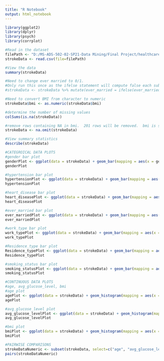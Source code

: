 ```yaml
---
title: "R Notebook"
output: html_notebook
---
```

```r
library(ggplot2)
library(dplyr)
library(psych)
library(corrplot)
```


```r
#Read in the dataset
filePath <- "D:/MS-ADS-502-02-SP21-Data Mining/Final Project/healthcare-dataset-stroke-data.csv"
strokeData <- read.csv(file=filePath)
```

```r
#View the data
summary(strokeData)

#Need to change ever married to 0/1.
#Only run this once as the ifelse statement will compute false each subsequent time
#strokeData <- strokeData %>% mutate(ever_married = ifelse(ever_married == "No", 0, 1))

#Need to convert BMI from character to numeric
strokeData$bmi <- as.numeric(strokeData$bmi)

#determine the number of missing values
colSums(is.na(strokeData))

#remove rows containing NA in bmi.  201 rows will be removed.  bmi is something easily calculated if weight and height are known.  Rather than guessing, removing the affected rows will be best since there are so few.
strokeData <- na.omit(strokeData)

#View summary statistics
describe(strokeData)
```

```r
#CATEGROICAL DATA PLOTS
#gender bar plot
genderPlot <- ggplot(data = strokeData) + geom_bar(mapping = aes(x = gender))
genderPlot

#hypertension bar plot
hypertensionPlot <- ggplot(data = strokeData) + geom_bar(mapping = aes(x = hypertension))
hypertensionPlot

#heart_disease bar plot
heart_diseasePlot <- ggplot(data = strokeData) + geom_bar(mapping = aes(x = heart_disease))
heart_diseasePlot

#ever_married bar plot
ever_marriedPlot <- ggplot(data = strokeData) + geom_bar(mapping = aes(x = ever_married))
ever_marriedPlot

#work_type bar plot
work_typePlot <- ggplot(data = strokeData) + geom_bar(mapping = aes(x = work_type))
work_typePlot

#Residence_type bar plot
Residence_typePlot <- ggplot(data = strokeData) + geom_bar(mapping = aes(x = Residence_type))
Residence_typePlot

#smoking_status bar plot
smoking_statusPlot <- ggplot(data = strokeData) + geom_bar(mapping = aes(x = smoking_status))
smoking_statusPlot

#CONTINUOUS DATA PLOTS
#age, avg_glucose_level, bmi
#age plot
agePlot <- ggplot(data = strokeData) + geom_histogram(mapping = aes(x = age), binwidth = 1)
agePlot

#avg_glucose_level plot
avg_glucose_levelPlot <- ggplot(data = strokeData) + geom_histogram(mapping = aes(x = avg_glucose_level), binwidth = 5)
avg_glucose_levelPlot

#bmi plot
bmiPlot <- ggplot(data = strokeData) + geom_histogram(mapping = aes(x = bmi), binwidth = 1)
bmiPlot
```

```r
#PAIRWISE COMPARISONS
strokeDataNumeric <- subset(strokeData, select=c("age", "avg_glucose_level", "bmi"))
pairs(strokeDataNumeric)
```